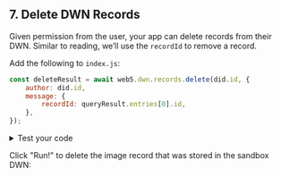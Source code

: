 ## 7. Delete DWN Records

Given permission from the user, your app can delete records from their DWN. Similar to reading, we’ll use the `recordId` to remove a record.

Add the following to `index.js`:
```js
const deleteResult = await web5.dwn.records.delete(did.id, {
    author: did.id,
    message: {
        recordId: queryResult.entries[0].id,
    },
});
```

<details>
<summary>Test your code</summary>
<p>
To see the record that was deleted from the DWN, add the following to <code>index.js</code>:

```js
console.log('delete result', deleteResult);
```

The output will resemble:

```js
delete result MessageReply {
  status: { code: 202, detail: 'Accepted' },
  entries: undefined,
  data: undefined,
  message: {
    recordId: null,
    descriptor: {
      interface: 'Records',
      method: 'Delete',
      recordId: 'bafyreicc65viceyqtl7sjdxbbxpuvs2nlagerzcblje2lvfhzqbmg4pqhm',
      dateModified: '2023-04-25T18:52:46.666766Z'
    }
  }
}
```

</p>
</details>

Click "Run!" to delete the image record that was stored in the sandbox DWN:
